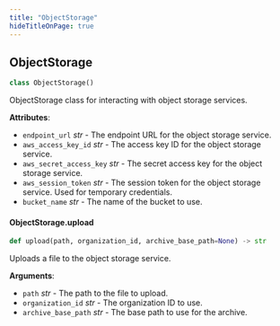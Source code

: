 ```yaml
---
title: "ObjectStorage"
hideTitleOnPage: true
---
```


## ObjectStorage

```python
class ObjectStorage()
```

ObjectStorage class for interacting with object storage services.

**Attributes**:

- `endpoint_url` _str_ - The endpoint URL for the object storage service.
- `aws_access_key_id` _str_ - The access key ID for the object storage service.
- `aws_secret_access_key` _str_ - The secret access key for the object storage service.
- `aws_session_token` _str_ - The session token for the object storage service. Used for temporary credentials.
- `bucket_name` _str_ - The name of the bucket to use.

#### ObjectStorage.upload

```python
def upload(path, organization_id, archive_base_path=None) -> str
```

Uploads a file to the object storage service.

**Arguments**:

- `path` _str_ - The path to the file to upload.
- `organization_id` _str_ - The organization ID to use.
- `archive_base_path` _str_ - The base path to use for the archive.
